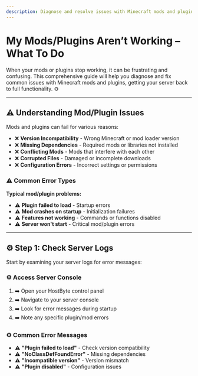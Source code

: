 ```yaml
---
description: Diagnose and resolve issues with Minecraft mods and plugins.
---
```


# My Mods/Plugins Aren’t Working – What To Do

When your mods or plugins stop working, it can be frustrating and confusing. This comprehensive guide will help you diagnose and fix common issues with Minecraft mods and plugins, getting your server back to full functionality. ⚙️

---

## ⚠️ Understanding Mod/Plugin Issues

Mods and plugins can fail for various reasons:

- ❌ **Version Incompatibility** - Wrong Minecraft or mod loader version
- ❌ **Missing Dependencies** - Required mods or libraries not installed
- ❌ **Conflicting Mods** - Mods that interfere with each other
- ❌ **Corrupted Files** - Damaged or incomplete downloads
- ❌ **Configuration Errors** - Incorrect settings or permissions

### ⚠️ Common Error Types

**Typical mod/plugin problems:**

- ⚠️ **Plugin failed to load** - Startup errors
- ⚠️ **Mod crashes on startup** - Initialization failures
- ⚠️ **Features not working** - Commands or functions disabled
- ⚠️ **Server won't start** - Critical mod/plugin errors

---

## ⚙️ Step 1: Check Server Logs

Start by examining your server logs for error messages:

### ⚙️ Access Server Console

1. ➡️ Open your HostByte control panel
2. ➡️ Navigate to your server console
3. ➡️ Look for error messages during startup
4. ➡️ Note any specific plugin/mod errors

### ⚙️ Common Error Messages

- ⚠️ **"Plugin failed to load"** - Check version compatibility
- ⚠️ **"NoClassDefFoundError"** - Missing dependencies
- ⚠️ **"Incompatible version"** - Version mismatch
- ⚠️ **"Plugin disabled"** - Configuration issues